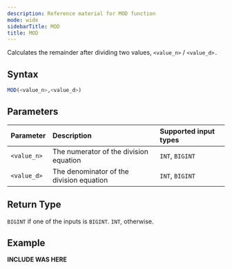 ```yaml
---
description: Reference material for MOD function
mode: wide
sidebarTitle: MOD
title: MOD
---
```



Calculates the remainder after dividing two values, `<value_n>` / `<value_d>.`

## Syntax


```sql
MOD(<value_n>,<value_d>)
```
## Parameters 


| Parameter   | Description                              | Supported input types |
| :---------- | :--------------------------------------- | :-------------------- |
| `<value_n>` | The numerator of the division equation   | `INT`, `BIGINT`       |
| `<value_d>` | The denominator of the division equation | `INT`, `BIGINT`       |

## Return Type
`BIGINT` if one of the inputs is `BIGINT`. `INT`, otherwise.

## Example


**INCLUDE WAS HERE**

